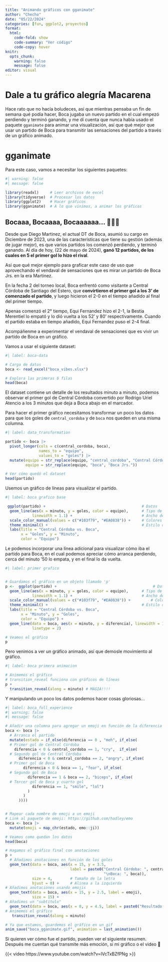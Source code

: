 ```yaml
---
title: "Animando gráficos con gganimate"
author: "Checho"
date: "05/22/2024"
categories: [fun, ggplot2, proyectos]
format: 
  html:
    code-fold: show
    code-summary: "Ver código"
    code-copy: hover
knitr: 
  opts_chunk: 
    warning: false
    message: false
editor: visual
---
```


# Dale a tu gráfico alegría Macarena

Hace rato que no hacía boludeces, así que mientras pensaba un fin de semana qué podía hacer, Boca jugaba un nuevo partido en el cual empezó perdiendo y terminó ganando, y me dí cuenta que nunca había usado el paquete `gganimate` para animar una visualización, así que qué mejor que usar un partido de Boca para transmitir las sensaciones del partido a través de un gráfico animado.

# gganimate

Para este caso, vamos a necesitar los siguientes paquetes:

```r
#| warning: false
#| message: false

library(readxl)     # Leer archivos de excel
library(tidyverse)  # Procesar los datos
library(ggplot2)    # Hacer gráficos
library(gganimate)  # A lo que vinimos, a animar los gráficos

```

## Bocaaa, Bocaaaa, Bocaaaaaa... 💙💛💙

Desde que Diego Martinez, el actual DT de Boca, asumió su cargo en Diciembre de 2023, una de las características que tiene su gestión (además de jugar mejor), es que varios partidos los comenzó perdiendo, y terminó ganando. Al día de hoy, (22 de mayo de 2024), **ganó 12 partidos, de los cuales en 5 el primer gol lo hizo el rival**.

Así que qué mejor ejemplo para graficar este caso de uso que aprovechando el vendaval de sensaciones que es mirar un partido de Boca Jrs. en la era Martinez.

En la fecha 2 del torneo local, Boca enfrentó como visitante a Central Córdoba de Santiago del Estero, que **convirtieron el primer gol a los 3' de comenzado el partido**, y luego hicieron el 2-0 en el tiempo añadido al final del primer tiempo.

Apenas comenzó el 2° tiempo, Equi Fernandez hizo el 2-1, la Bestia Merentiel lo empató y lo dió vuelta a los 52' y 80' respectivamente. Cuando el partido estaba en tiempo añadido, Equi Fernandez puso el 2-4 final.

Acompáñenme a experimentar el vendaval de sensaciones que es vivir un partido de Boca en un gráfico.

Vamos a usar el siguiente dataset:

```r
#| label: boca-data

# Carga de datos
boca <- read_excel("boca_vibes.xlsx")

# Explora las primeras 6 filas
head(boca)
```

El dataset contiene un detalle de los resultados minuto a minuto, podemos observar el primer gol de Central Córdoba convertido por Rodrigo Uriel Atencio a los 3 minutos que deja a Boca abajo en el marcador.

Para hacer el primer gráfico necesitamos transformar un poco los datos para que los goles de `central_cordoba` y de `boca` nos queden en una misma columna.

```r
#| label: data_transformation

partido <- boca |> 
  pivot_longer(cols = c(central_cordoba, boca), 
               names_to = "equipo", 
               values_to = "goles") |> 
  mutate(equipo = str_replace(equipo, "central_cordoba", "Central Córdoba"),
         equipo = str_replace(equipo, "boca", "Boca Jrs."))

# Ver cómo quedó el dataset
head(partido)
```

Usemos un gráfico de líneas para visualizar el partido.

```r
#| label: boca grafico base

 ggplot(partido) +                                           # Datos
  geom_line(aes(x = minuto, y = goles, color = equipo),      # Tipo de gráfico y variables
            linewidth = 1.1) +                               # Ancho de la línea
  scale_color_manual(values = c("#103f79", "#EA0838")) +     # Colores custom
  theme_minimal() +                                          # Estilo del gráfico
  labs(title = "Central Córdoba vs. Boca",
       x = "Goles", y = "Minuto",
       color = "Equipo")
```

Le podemos incorporar una línea adicional para visualizar cómo iba el partido para Boca, en el cual podemos apreciar cómo arranca perdiendo, cerca del minuto '50 lo empata, y en el final lo da vuelta.

```r
#| label: primer grafico


# Guardamos el gráfico en un objeto llamado 'p'
p <-  ggplot(partido) +                                           # Datos
  geom_line(aes(x = minuto, y = goles, color = equipo),      # Tipo de gráfico y variables
            linewidth = 1.1) +                               # Ancho de la línea
  scale_color_manual(values = c("#103f79", "#EA0838")) +         # Colores custom
  theme_minimal() +                                          # Estilo del gráfico
  labs(title = "Central Córdoba vs. Boca",
       x = "Minuto", y = "Goles",
       color = "Equipo") +
  geom_line(data = boca, aes(x = minuto, y = diferencia), linewidth = 1.3,
            linetype = 2)

# Veamos el gráfico
p
```

Pero venimos a ver un gráfico animado, así que demosle movimiento al gráfico.

```r
#| label: boca primera animacion

# Animemos el gráfico
# transition_reveal funciona con gráficos de líneas
p + 
  transition_reveal(along = minuto) # MAGIA!!!!
```

Y manipulando un poco los datos podemos hacer cosas gloriosas...

```r
#| label: boca_full_experience
#| warning: false
#| message: false

# Añadir una columna para agregar un emoji en función de la diferencia y los goles
boca <- boca |> 
  # Arranca el partido
  mutate(estado = if_else(diferencia == 0 , "meh", if_else( 
  # Primer gol de Central Córdoba
    diferencia < 0 & central_cordoba == 1, "cry",  if_else(
  # Segundo gol de Central Córdoba
      diferencia < 0 & central_cordoba == 2, "angry", if_else(
  # Primer gol de Boca
        diferencia < 0 & boca == 1, "fear", if_else(
  # Segundo gol de Boca
          diferencia == 1 & boca == 2, "biceps", if_else(
  # Tercer gol de Boca y cuarto gol
            diferencia == 1, "smile", "lol")
          )
        )
      ))))


# Mapear cada nombre de emoji a un emoji
# Link al paquete de emoji: https://github.com/hadley/emo
boca <- boca |> 
  mutate(emoji = map_chr(estado, emo::ji))

# Veamos como quedan los datos
head(boca)

# Hagamos el gráfico final con anotaciones
p + 
  # Añadimos anotaciones en función de los goles
  geom_text(data = boca, aes(x = 15, y = 3.5, 
                             label = paste0("Central Córdoba: ", central_cordoba,
                                            "\nBoca: ", boca)),
            size = 4,        # Tamaño de la letra
            hjust = 0) +     # Alinea a la izquierda
# Añadimos anotaciones usando emojis
  geom_text(data = boca, aes(x = 15, y = 2.5, label = emoji), 
            size = 15) +
# Añadimos un "subtítulo"
  geom_text(data = boca, aes(x = 0, y = 4.5, label = paste0("Resultado: ", resultado)), hjust = 0) +
# Animemos el gráfico
   transition_reveal(along = minuto)

# Ya que estamos, guardemos el gráfico en un gif
anim_save("boca_gganimate.gif", animation = last_animation())
```

Si quieren ver cómo fue el partido, pueden ver el siguiente resumen. Después me cuentan qué transmite más emoción, si mi gráfico o el video 🧐

{{< video https://www.youtube.com/watch?v=lVcTxBZfPNg >}}
